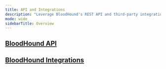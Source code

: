 ```yaml
---
title: API and Integrations
description: "Leverage BloodHound's REST API and third-party integrations to extend functionality and maximize your security infrastructure investments."
mode: wide
sidebarTitle: Overview
---
```


## <Icon icon="code" iconType="solid" /> [BloodHound API](/integrations/integrations/overview)


<CardGroup>

<Card title="BloodHound JSON Formats" icon="file-code" iconType="solid" horizontal href="/integrations/bloodhound-api/json-formats" />

<Card title="Working with the BloodHound API" icon="gears" iconType="solid" horizontal href="/integrations/bloodhound-api/working-with-api" />

</CardGroup>


## <Icon icon="puzzle-piece" iconType="solid" /> [BloodHound Integrations](/integrations/integrations/overview)

<CardGroup>

<Card title="Overview of BloodHound Integrations" icon="sitemap" iconType="solid" horizontal href="/integrations/integrations/overview" />

<Card title="Integrate BloodHound Enterprise with Splunk" icon="link" iconType="solid" horizontal href="/integrations/integrations/splunk" />

</CardGroup>
